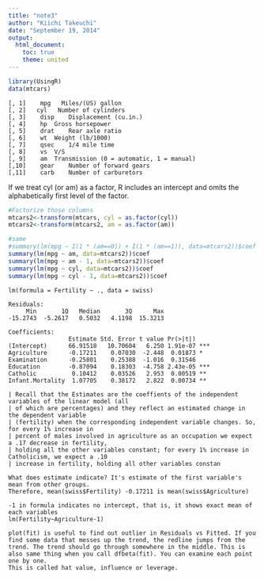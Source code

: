 ```yaml
---
title: "note3"
author: "Kiichi Takeuchi"
date: "September 19, 2014"
output:
  html_document:
    toc: true
    theme: united
---
```



```r
library(UsingR)
data(mtcars)
```


```
[, 1]    mpg   Miles/(US) gallon
[, 2]   cyl   Number of cylinders
[, 3]	 disp	 Displacement (cu.in.)
[, 4]	 hp	 Gross horsepower
[, 5]	 drat	 Rear axle ratio
[, 6]	 wt	 Weight (lb/1000)
[, 7]	 qsec	 1/4 mile time
[, 8]	 vs	 V/S
[, 9]	 am	 Transmission (0 = automatic, 1 = manual)
[,10]	 gear	 Number of forward gears
[,11]	 carb	 Number of carburetors
```

If we treat cyl (or am) as a factor, R includes an intercept and omits the alphabetically first level of the factor.

```r
#Factorize those columns
mtcars2<-transform(mtcars, cyl = as.factor(cyl))
mtcars2<-transform(mtcars2, am = as.factor(am))

#same
#summary(lm(mpg ~ I(1 * (am==0)) + I(1 * (am==1)), data=mtcars2))$coef
summary(lm(mpg ~ am, data=mtcars2))$coef
summary(lm(mpg ~ am - 1, data=mtcars2))$coef
summary(lm(mpg ~ cyl, data=mtcars2))$coef
summary(lm(mpg ~ cyl - 1, data=mtcars2))$coef
```







```
lm(formula = Fertility ~ ., data = swiss)

Residuals:
     Min       1Q   Median       3Q      Max 
-15.2743  -5.2617   0.5032   4.1198  15.3213 

Coefficients:
                 Estimate Std. Error t value Pr(>|t|)    
(Intercept)      66.91518   10.70604   6.250 1.91e-07 ***
Agriculture      -0.17211    0.07030  -2.448  0.01873 *  
Examination      -0.25801    0.25388  -1.016  0.31546    
Education        -0.87094    0.18303  -4.758 2.43e-05 ***
Catholic          0.10412    0.03526   2.953  0.00519 ** 
Infant.Mortality  1.07705    0.38172   2.822  0.00734 ** 

| Recall that the Estimates are the coeffients of the independent variables of the linear model (all
| of which are percentages) and they reflect an estimated change in the dependent variable
| (fertility) when the corresponding independent variable changes. So, for every 1% increase in
| percent of males involved in agriculture as an occupation we expect a .17 decrease in fertility,
| holding all the other variables constant; for every 1% increase in Catholicism, we expect a .10
| increase in fertility, holding all other variables constan

What does estimate indicate? It's estimate of the first variable's mean from other groups.
Therefore, mean(swiss$Fertility) -0.17211 is mean(swiss$Agriculture)

-1 in formula indicates no intercept, that is, it shows exact mean of each variables
lm(Fertility~Agriculture-1)

plot(fit) is useful to find out outlier in Residuals vs Fitted. If you find some data that messes up the trend, the redline jumps from the trend. The trend should go through somewhere in the middle. This is also same thing when you call dfbeta(fit). You can examine each point one by one.
This is called hat value, influence or leverage.
```
